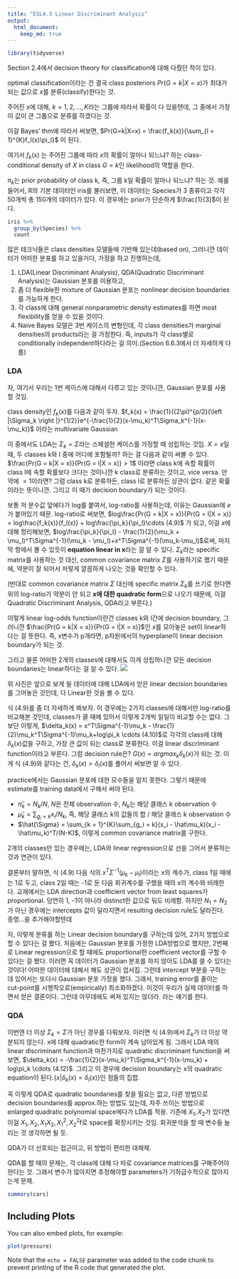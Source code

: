 ```yaml
---
title: "ESL4.3 Linear Discriminant Analysis"
output: 
  html_document:
    keep_md: true
---
```


```r
library(tidyverse)
```
 Section 2.4에서 decision theory for classification에 대해 다뤘던 적이 있다. 
 
 optimal classification이라는 건 결국 class posteriors $Pr(G=k|X=x)$가 최대가 되는 값으로 $x$를 분류(classify)한다는 것. 
 
 주어진 $x$에 대해, $k = 1, 2, ..., K$라는 그룹에 따라서 확률이 다 있을텐데, 그 중에서 가장 이 값이 큰 그룹으로 분류를 하겠다는 것. 
 
 이걸 Bayes' thm에 따라서 써보면, $Pr(G=k|X=x) = \frac{f_k(x)}{\sum_{l = 1}^{K}f_l(x)\pi_l}$  이 된다. 
 
 여기서 $f_k(x)$ 는 주어진 그룹에 따라 $x$의 확률이 얼마나 되느냐? 하는 class-conditional density of $X$ in class $G = k$인 likelihood의 역할을 한다. 
 
 $\pi_k$는 prior probability of class k, 즉, 그룹 k일 확률이 얼마나 되느냐? 하는 것. 예를 들어서, R의 기본 데이터인 iris를 불러보면, 이 데이터는 Species가 3 종류이고 각각 50개씩 총 150개의 데이터가 있다. 이 경우에는 prior가 단순하게 $\frac{1}{3}$이 된다. 
 
```r
iris %>% 
  group_by(Species) %>% 
  count
```
 

 많은 테크닉들은 class densities 모델들에 기반해 있는데(based on), 그러니깐 데이터가 어떠한 분포를 하고 있을거다, 가정을 하고 진행하는데, 
 
 1. LDA(Linear Discriminant Analysis), QDA(Quadratic Discriminant Analysis)는 Gaussian 분포를 이용하고,
 2. 좀 더 flexible한 mixture of Gaussian 분포는 nonlinear decision boundaries를 가능하게 한다.
 3. 각 class에 대해 general nonparametric density estimates를 하면 most flexibility를 얻을 수 있을 것이다.
 4. Naive Bayes 모델은 3번 케이스의 변형인데, 각 class densities가 marginal densities의 products라는 걸 가정한다.
 즉, inputs가 각 class별로 conditionally independent하다라는 걸 의미.(Section 6.6.3에서 더 자세하게 다룸)
 
 
### LDA
 자, 여기서 우리는 1번 케이스에 대해서 다루고 있는 것이니깐, Gaussian 분포를 사용할 것임.
 
 class density인 $f_k(x)$를 다음과 같이 두자. $f_k(x) = \frac{1}{(2\pi)^{p/2}{\left |\Sigma_k  \right |}^{1/2}}e^{-\frac{1}{2}(x-\mu_k)^T\Sigma_k^{-1}(x-\mu_k)}$ 이라는 multivariate Gaussian
 
 이 중에서도 LDA는 $\Sigma_k = \Sigma$라는 스페셜한 케이스를 가정할 때 성립하는 것임. $X=x$일 때, 두 classes k와 l 중에 어디에 포함될까? 하는 걸 다음과 같이 써볼 수 있다. $\frac{Pr(G = k|X = x)}{Pr(G = l|X = x)} > 1$ 이라면 class k에 속할 확률이 class l에 속할 확률보다 크다는 것이니깐 k class로 분류하는 것이고, vice versa. 만약에 $=1$이라면? 그럼 class k로 분류하든, class l로 분류하든 상관이 없다. 같은 확률이라는 뜻이니깐. 그리고 이 때가 decision boundary가 되는 것이다. 
 
 보통 저 분수값 앞에다가 log를 붙여서, log-ratio를 사용하는데, 이유는 Gaussian에 $e$가 붙어있기 때문. log-ratio로 써보면, $log\frac{Pr(G = k|X = x)}{Pr(G = l|X = x)} = log\frac{f_k(x)}{f_l(x)} + log\frac{\pi_k}{\pi_l}\cdots (4.9)$ 가 되고, 이걸 $x$에 대해 정리해보면, $log\frac{\pi_k}{\pi_l} - \frac{1}{2}(\mu_k + \mu_l)^T\Sigma^{-1}(\mu_k - \mu_l)+x^T\Sigma^{-1}(\mu_k-\mu_l)$로써, 마지막 항에서 볼 수 있듯이 **equation linear in x**라는 걸 알 수 있다. $\Sigma_k$라는 specific matrix를 사용하는 것 대신, common covariance matrix $\Sigma$를 사용하기로 했기 때문에, 약분이 잘 되어서 저렇게 깔끔하게 나오는 것을 확인할 수 있다. 
 
 (반대로 common covariance matrix $\Sigma$ 대신에 specific matrix $\Sigma_k$를 쓰기로 한다면 위의 log-ratio가 약분이 안 되고 **x에 대한 quadratic form**으로 나오기 때문에, 이걸 Quadratic Discriminant Analysis, QDA라고 부른다.)
 
 이렇게 linear log-odds function이란건 classes k와 l간에 decision boundary, 그러니깐 $\frac{Pr(G = k|X = x)}{Pr(G = l|X = x)}$인 $x$를 모아놓은 set이 linear하다는 걸 뜻한다. 즉, x변수가 p개라면, p차원에서의 hyperplane이 linear decision boundary가 되는 것.  
 
 그리고 물론 어떠한 2개의 classes에 대해서도 이게 성립하니깐 모든 decision boundaries는 linear하다는 걸 알 수 있다. 
![](4.3_LDA_files\figure-html\fig4.11.png)
 
 위 사진은 앞으로 보게 될 데이터에 대해 LDA에서 얻은 linear decision boundaries를 그어놓은 것인데, 다 Linear한 것을 볼 수 있다.
 
 식 (4.9)를 좀 더 자세하게 봐보자. 이 경우에는 2가지 classes에 대해서만 log-ratio를 비교해본 것인데, classes가 클 때에 있어서 이렇게 2개씩 일일이 비교할 수는 없다. 그보단 이렇게, $\delta_k(x) = x^T\Sigma^{-1}\mu_k - \frac{1}{2}\mu_k^T\Sigma^{-1}\mu_k+log\pi_k \cdots (4.10)$로 각각의 class에 대해 $\delta_k(x)$값을 구하고, 가장 큰 값이 되는 class로 분류한다. 이걸 linear discriminant function이라고 부른다. 그럼 decision rule은? $G(x) = argmax_k\delta_k(x)$가 되는 것. 이게 식 (4.9)와 같다는 건, $\delta_k(x) > \delta_l(x)$를 풀어서 써보면 알 수 있다.
 
 practice에서는 Gaussian 분포에 대한 모수들을 알지 못한다. 그렇기 때문에 estimate를 training data에서 구해서 써야 된다. 
 
 - $\hat{\pi}_k = N_k/N$, $N$은 전체 observation 수, $N_k$는 해당 클래스 k observation 수
 - $\hat{\mu}_k = \sum_{g_i = k}x_i/N_k$, 즉, 해당 클래스 k의 값들의 합 / 해당 클래스 k observation 수
 - $\hat{\Sigma} = \sum_{k = 1}^{K}\sum_{g_i = k}(x_i - \hat\mu_k)(x_i - \hat\mu_k)^T/(N-K)$, 이렇게 common covariance matrix를 구한다. 


 2개의 classes만 있는 경우에는, LDA와 linear regression으로 선을 그어서 분류하는 것과 연관이 있다. 
 
 결론부터 말하면, 식 (4.9) 다음 식의 $x^T\Sigma^{-1}(\mu_k-\mu_l)$이라는 x의 계수가, class 1일 때에는 1로 두고, class 2일 때는 -1로 둔 다음 회귀계수를 구했을 때의 x의 계수와 비례한다. 교재에서는 LDA direction과 coefficient vector from least squares가 proportional. 당연히 1, -1이 아니라 distinct한 값으로 둬도 비례함. 하지만 $N_1 = N_2$가 아닌 경우에는 intercepts 값이 달라지면서 resulting decision rule도 달라진다. 증명...을 추가해야할텐데
 
 자, 이렇게 분류를 하는 Linear decision boundary를 구하는데 있어, 2가지 방법으로 할 수 있다는 걸 봤다. 처음에는 Gaussian 분포를 가정한 LDA방법으로 했지만, 2번째로 Linear regression으로 할 때에도 proportional한 coefficient vector를 구할 수 있다는 걸 봤다. 이러면 꼭 데이터가 Gaussian 분포를 하지 않아도 LDA를 쓸 수 있다는 것이다! 어떠한 데이터에 대해서 해도 상관이 업서짐. 그런데 intercept 부분을 구하는데 있어서는 또다시 Gaussian 분포 가정을 했다. 그래서, training error를 줄이는 cut-point를 시행착오로(empirically) 최소화하겠다. 이것이 우리가 실제 데이터를 하면서 얻은 결론이다. 그런데 아무데에도 써져 있지는 않더라. 라는 얘기를 한다.
 

### QDA
 이번엔 더 이상 $\Sigma_k = \Sigma$가 아닌 경우를 다뤄보자. 이러면 식 (4.9)에서 $\Sigma_k$가 더 이상 약분되지 않는다. x에 대해 quadratic한 form이 계속 남아있게 됨. 그래서 LDA 때의 linear discriminant function과 마찬가지로 quadratic discriminant function을 써보면, $\delta_k(x) = -\frac{1}{2}(x-\mu_k)^T\Sigma_k^{-1}(x-\mu_k) + log\pi_k \cdots (4.12)$. 그리고 이 경우에 decision boundary는 x의 quadratic equation이 된다.$\{x|\delta_k(x) = \delta_l(x)\}$인 점들의 집합.
 
 꼭 이렇게 QDA로 quadratic boundaries를 찾을 필요는 없고, 다른 방법으로 decision boundaries를 approx.하는 방법도 있는데, 자주 쓰이는 방법으로 enlarged quadratic polynomial space에다가 LDA를 적용. 기존에 $X_1, X_2$가 있다면 이걸 $X_1, X_2, X_1X_2, X_1^2, X_2^2$f로 space를 확장시키는 것임. 회귀분석을 할 때 변수들 늘리는 것 생각하면 될 듯.
 
 QDA가 더 선호되는 접근이고, 위 방법이 편리한 대체재.
 
 QDA를 할 때의 문제는, 각 class에 대해 다 따로 covariance matrices를 구해주어야 한다는 것. 그래서 변수가 많아지면 추정해야할 parameters가 기하급수적으로 많아지는게 문제. 


```r
summary(cars)
```

## Including Plots

You can also embed plots, for example:

```r
plot(pressure)
```

Note that the `echo = FALSE` parameter was added to the code chunk to prevent printing of the R code that generated the plot.

